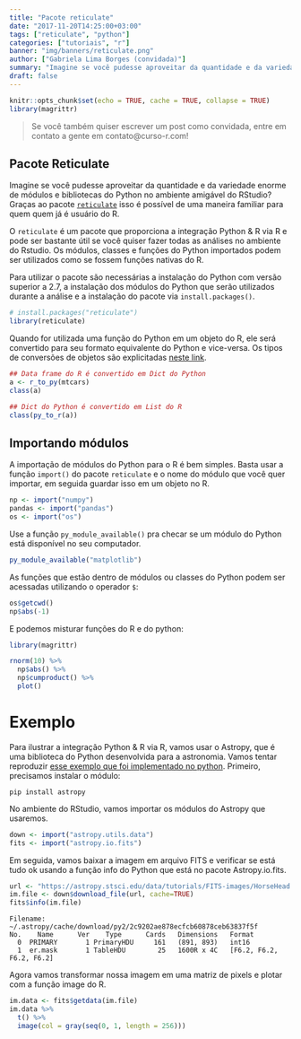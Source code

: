 ```yaml
---
title: "Pacote reticulate"
date: "2017-11-20T14:25:00+03:00"
tags: ["reticulate", "python"]
categories: ["tutoriais", "r"]
banner: "img/banners/reticulate.png"
author: ["Gabriela Lima Borges (convidada)"]
summary: "Imagine se você pudesse aproveitar da quantidade e da variedade enorme de módulos e bibliotecas do Python no ambiente amigável do RStudio? Graças ao pacote..."
draft: false
---
```


```r
knitr::opts_chunk$set(echo = TRUE, cache = TRUE, collapse = TRUE)
library(magrittr)
```

> Se você também quiser escrever um post como convidada, entre em contato a gente em contato@curso-r.com!

## Pacote Reticulate

Imagine se você pudesse aproveitar da quantidade e da variedade enorme de módulos e bibliotecas do Python no ambiente amigável do RStudio? Graças ao pacote [`reticulate`](https://rstudio.github.io/reticulate/) isso é possível de uma maneira familiar para quem quem já é usuário do R.

O `reticulate` é um pacote que proporciona a integração Python & R via R e pode ser bastante útil se você quiser fazer todas as análises no ambiente do Rstudio. Os módulos, classes e funções do Python importados podem ser utilizados como se fossem funções nativas do R. 

Para utilizar o pacote são necessárias a instalação do Python com versão superior a 2.7, a instalação dos módulos do Python que serão utilizados durante a análise e a instalação do pacote via `install.packages()`.


```r
# install.packages("reticulate")
library(reticulate)
```

Quando for utilizada uma função do Python em um objeto do R, ele será convertido para seu formato equivalente do Python e vice-versa. Os tipos de conversões de objetos são explicitadas [neste link](https://rstudio.github.io/reticulate/articles/introduction.html).


```r
## Data frame do R é convertido em Dict do Python
a <- r_to_py(mtcars)
class(a)

## Dict do Python é convertido em List do R
class(py_to_r(a))
```

## Importando módulos

A importação de módulos do Python para o R é bem simples. Basta usar a função `import()` do pacote `reticulate` e o nome do módulo que você quer importar, em seguida guardar isso em um objeto no R.

```r
np <- import("numpy")
pandas <- import("pandas")
os <- import("os")
```

Use a função `py_module_available()` pra checar se um módulo do Python está disponível no seu computador.

```r
py_module_available("matplotlib")
```

As funções que estão dentro de módulos ou classes do Python podem ser acessadas utilizando o operador `$`:

```r
os$getcwd()
np$abs(-1)
```

E podemos misturar funções do R e do python:

```r
library(magrittr)

rnorm(10) %>% 
  np$abs() %>% 
  np$cumproduct() %>% 
  plot()
```

# Exemplo

Para ilustrar a integração Python & R via R, vamos usar o Astropy, que é uma biblioteca do Python desenvolvida para a astronomia. Vamos tentar reproduzir [esse exemplo que foi implementado no python](http://docs.astropy.org/en/stable/generated/examples/io/plot_fits-image.html#sphx-glr-generated-examples-io-plot-fits-image-py). Primeiro, precisamos instalar o módulo:

```
pip install astropy
```

No ambiente do RStudio, vamos importar os módulos do Astropy que usaremos.

```r
down <- import("astropy.utils.data")
fits <- import("astropy.io.fits")
```

Em seguida, vamos baixar a imagem em arquivo FITS e verificar se está tudo ok usando a função info do Python que está no pacote Astropy.io.fits.

```r
url <- "https://astropy.stsci.edu/data/tutorials/FITS-images/HorseHead.fits"
im.file <- down$download_file(url, cache=TRUE)
fits$info(im.file)
```

```
Filename: ~/.astropy/cache/download/py2/2c9202ae878ecfcb60878ceb63837f5f
No.    Name      Ver    Type      Cards   Dimensions   Format
  0  PRIMARY       1 PrimaryHDU     161   (891, 893)   int16   
  1  er.mask       1 TableHDU        25   1600R x 4C   [F6.2, F6.2, F6.2, F6.2]
```

Agora vamos transformar nossa imagem em uma matriz de pixels e plotar com a função image do R.

```r
im.data <- fits$getdata(im.file)
im.data %>% 
  t() %>% 
  image(col = gray(seq(0, 1, length = 256)))
```






